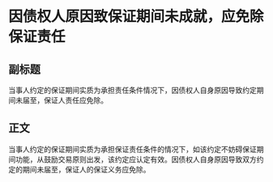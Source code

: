 # 因债权人原因致保证期间未成就，应免除保证责任
## 副标题
当事人约定的保证期间实质为承担责任条件情况下，因债权人自身原因导致约定期间未届至，保证人责任应免除。
## 正文
当事人约定的保证期间实质为承担保证责任条件的情况下，如该约定不妨碍保证期间功能，从鼓励交易原则出发，该约定应认定有效。因债权人自身原因导致双方约定的期间未届至，保证人的保证义务应免除。